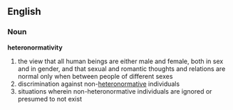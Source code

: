 ==English==

===Noun===
'''heteronormativity'''

# the view that all human beings are either male and female, both in sex and in gender, and that sexual and romantic thoughts and relations are normal only when between people of different sexes
# discrimination against non-[[heteronormative]] individuals
# situations wherein non-heteronormative individuals are ignored or presumed to not exist